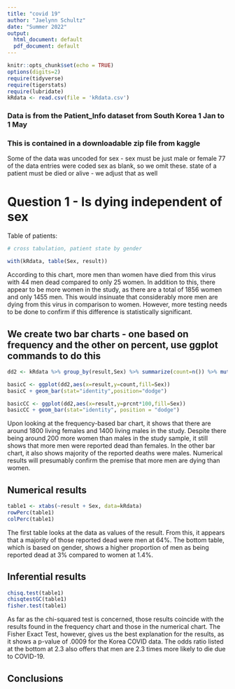 ```yaml
---
title: "covid 19"
author: "Jaelynn Schultz"
date: "Summer 2022"
output:
  html_document: default
  pdf_document: default
---
```


```r
knitr::opts_chunk$set(echo = TRUE)
options(digits=2)
require(tidyverse)
require(tigerstats)
require(lubridate)
kRdata <- read.csv(file = 'kRdata.csv')
```
### Data is from the Patient_Info dataset from South Korea 1 Jan to 1 May 
### This is contained in a downloadable zip file from kaggle

Some of the data was uncoded for sex - sex must be just male or female
77 of the data entries were coded sex  as blank, so we omit these.
state of a patient must be died or alive - we adjust that as well   
  
# Question 1 - Is dying independent of sex


Table of patients:
```r

# cross tabulation, patient state by gender

with(kRdata, table(Sex, result))

```

According to this chart, more men than women have died from this virus with 44 men dead compared to only 25 women. In addition to this, there appear to be more women in the study, as there are a total of 1856 women and only 1455 men. This would insinuate that considerably more men are dying from this virus in comparison to women. However, more testing needs to be done to confirm if this difference is statistically significant.

## We create two bar charts - one based on frequency and the other on percent, use ggplot commands to do this

```r
dd2 <- kRdata %>% group_by(result,Sex) %>% summarize(count=n()) %>% mutate(prcnt=count/sum(count))

basicC <- ggplot(dd2,aes(x=result,y=count,fill=Sex))
basicC + geom_bar(stat="identity",position="dodge")

basicCC <- ggplot(dd2,aes(x=result,y=prcnt*100,fill=Sex)) 
basicCC + geom_bar(stat="identity", position = "dodge")
```

Upon looking at the frequency-based bar chart, it shows that there are around 1800 living females and 1400 living males in the study. Despite there being around 200 more women than males in the study sample, it still shows that more men were reported dead than females. In the other bar chart, it also shows majority of the reported deaths were males. Numerical results will presumably confirm the premise that more men are dying than women. 

  
## Numerical results

```r
table1 <- xtabs(~result + Sex, data=kRdata)
rowPerc(table1)
colPerc(table1)
```

The first table looks at the data as values of the result. From this, it appears that a majority of those reported dead were men at 64%. The bottom table, which is based on gender, shows a higher proportion of men as being reported dead at 3% compared to women at 1.4%. 

## Inferential results 

```r
chisq.test(table1)
chisqtestGC(table1)
fisher.test(table1)
```

As far as the chi-squared test is concerned, those results coincide with the results found in the frequency chart and those in the numerical chart. The Fisher Exact Test, however, gives us the best explanation for the results, as it shows a p-value of .0009 for the Korea COVID data. The odds ratio listed at the bottom at 2.3 also offers that men are 2.3 times more likely to die due to COVID-19.

## Conclusions


